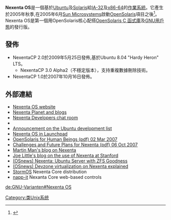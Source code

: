 {{noteTA
|G1=IT
}}
{{Infobox OS
| name          = Nexenta OS
| logo          = [[Image:Nexenta_logo.png|Image:Nexenta logo.png]]
| screenshot    = [[Image:NexentaOS_desktop.png|300px]]
| caption       = Nexenta OS Alpha 5 running [[GNOME|GNOME]] 2.14
| developer     = Nexenta Systems / HackZone members
| family        = [[Unix|Unix]], [[GNU|GNU]], [[Ubuntu|Ubuntu]], [[OpenSolaris|OpenSolaris]]
| source_model  = [[開放源碼|開放源碼]]
| latest_release_version = 3.1.4.2
| latest_release_date = {{release date and age|2013|07|01}}
| latest_test_version = 3.0 Release Candidate 3
| latest_test_date = {{release date and age|2010|07|28}}
| working_state = 支援中
| kernel_type   = [[整塊性核心|整塊性]] (OpenSolaris)
| ui            = [[GNOME|GNOME]]
| license       = 多種
| website       = [http://www.nexenta.org/ www.nexenta.org]
}}

'''Nexenta OS'''是一個基於[[Ubuntu|Ubuntu]]及[[Solaris|Solaris]]給[[IA-32|IA-32]]及[[x86-64|x86-64]]的[[作業系統|作業系統]]。它產生於2005年秋季,在2005年6月[[Sun_Microsystems|Sun Microsystems]]啟動[[OpenSolaris|OpenSolaris]]項目之後<ref>{{Cite web |url=http://milek.blogspot.com/2005/12/nexentaos.html |title=Milek's blog |accessdate=2010-01-12 |archive-date=2008-09-25 |archive-url=https://web.archive.org/web/20080925144014/http://milek.blogspot.com/2005/12/nexentaos.html |dead-url=yes }}</ref>。Nexenta OS是第一個用OpenSolaris核心配搭[[OpenSolaris_C_函式庫|OpenSolaris C 函式庫]]及[[GNU|GNU]][[用戶態|用戶態]]的發行版。

==發佈==
*NexentaCP 2.0於2009年5月25日發佈,基於Ubuntu 8.04 "Hardy Heron" LTS。
**NexentaCP 3.0 Alpha2（不穩定版本），支持重複數據刪除技術。
*NexentaCP 1.0於2007年10月16日發佈。

==外部連結==
<references></references>
* [https://web.archive.org/web/20081010135307/http://www.nexenta.org/ Nexenta OS website]
* [https://web.archive.org/web/20100713153648/http://blogs.nexenta.org/ Nexenta Planet and blogs]
* [https://web.archive.org/web/20081121223538/http://www.nexenta.org/chat Nexenta Developers chat room]
* {{DistroWatch|nexenta|NAME=Nexenta OS}}
* [http://lists.ubuntu.com/archives/ubuntu-devel/2005-November/012745.html Announcement on the Ubuntu development list]{{Wayback|url=http://lists.ubuntu.com/archives/ubuntu-devel/2005-November/012745.html |date=20110807201246 }}
* [https://launchpad.net/nexenta Nexenta OS in Launchpad]{{Wayback|url=https://launchpad.net/nexenta |date=20070927032717 }}
* [https://web.archive.org/web/20080720034113/http://www.opensolaris.org/os/project/czosug/events_archive/czosug15_nexenta.pdf OpenSolaris for Human Beings (pdf) 02 Mar 2007]
* [http://www.opensolaris.org/os/project/bosug/nexenta-presentation.pdf Challenges and Future Plans for Nexenta (pdf) 06 Oct 2007]{{dead link|date=2017年11月 |bot=InternetArchiveBot |fix-attempted=yes }}
* [https://archive.is/20070802102556/http://martinman.net/category/nexenta/ Martin Man's blog on Nexenta]
* [http://jmlittle.blogspot.com/ Joe Little's blog on the use of Nexenta at Stanford]{{Wayback|url=http://jmlittle.blogspot.com/ |date=20110708044045 }}
* [http://osnews.com/story/20280/Nexenta_Ubuntu_Server_with_ZFS_goodness (OSnews) Nexenta: Ubuntu Server with ZFS Goodness]{{Wayback|url=http://osnews.com/story/20280/Nexenta_Ubuntu_Server_with_ZFS_goodness |date=20100325211414 }}
* [http://osnews.com/story/20653/Devzones_Simple_Use-and-throw_Developer_Environments (OSnews) Devzone virtualization on Nexenta explained]{{Wayback|url=http://osnews.com/story/20653/Devzones_Simple_Use-and-throw_Developer_Environments |date=20090314150941 }}
* [https://web.archive.org/web/20090420044026/http://www.stormos.org/ StormOS] Nexenta Core distribution
* [https://web.archive.org/web/20090704003043/http://www.babelcon.de/napp-it/index_var2.html napp-it] Nexanta Core web-based controls

{{Ubuntu分支}}
{{Linux-distro}}

[[Category:类Unix系统|Category:类Unix系统]]

[[de:GNU-Varianten#Nexenta_OS|de:GNU-Varianten#Nexenta OS]]